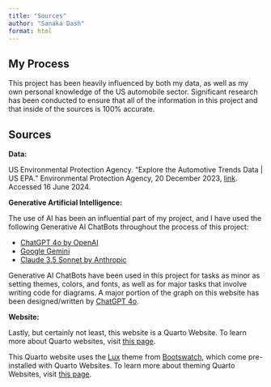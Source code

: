```yaml
---
title: "Sources"
author: "Sanaka Dash"
format: html
---
```


## My Process
This project has been heavily influenced by both my data, as well as my own personal knowledge of the US automobile sector. Significant research has been conducted to ensure that all of the information in this project and that inside of the sources is 100% accurate.

## Sources

**Data:**

US Environmental Protection Agency. “Explore the Automotive Trends Data | US EPA.” Environmental Protection Agency, 20 December 2023, [link](https://www.epa.gov/automotive-trends/explore-automotive-trends-data#SummaryData). Accessed 16 June 2024.

**Generative Artificial Intelligence:**

The use of AI has been an influential part of my project, and I have used the following Generative AI ChatBots throughout the process of this project:

  - [ChatGPT 4o by OpenAI](https://chatgpt.com)\
  - [Google Gemini](https://gemini.google.com/app)\
  - [Claude 3.5 Sonnet by Anthropic](https://claude.ai/new)\

Generative AI ChatBots have been used in this project for tasks as minor as setting themes, colors, and fonts, as well as for major tasks that involve writing code for diagrams. A major portion of the graph on this website has been designed/written by [ChatGPT 4o](https://chatgpt.com).

**Website:**

Lastly, but certainly not least, this website is a Quarto Website. To learn more about Quarto websites, visit [this page](https://quarto.org/docs/websites/).

This Quarto website uses the [Lux](https://bootswatch.com/lux/) theme from [Bootswatch](https://bootswatch.com/), which come pre-installed with Quarto Websites. To learn more about theming Quarto Websites, visit [this page](https://quarto.org/docs/output-formats/html-themes.html/).
